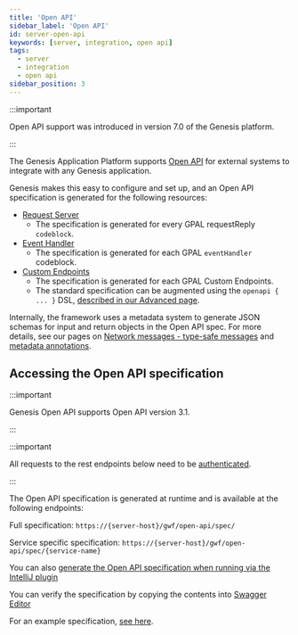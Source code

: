 ```yaml
---
title: 'Open API'
sidebar_label: 'Open API'
id: server-open-api
keywords: [server, integration, open api]
tags:
  - server
  - integration
  - open api
sidebar_position: 3
---
```


:::important

Open API support was introduced in version 7.0 of the Genesis platform.

:::

The Genesis Application Platform supports [Open API](https://swagger.io/specification/) for external systems to integrate with any Genesis application.

Genesis makes this easy to configure and set up, and an Open API specification is generated for the following resources:

* [Request Server](/develop/server-capabilities/real-time-queries-data-server/)
  * The specification is generated for every GPAL requestReply` codeblock`.
* [Event Handler](/develop/server-capabilities/core-business-logic-event-handler/)
  * The specification is generated for each GPAL `eventHandler` codeblock.
* [Custom Endpoints](../custom-endpoints/introduction/)
  * The specification is generated for each GPAL Custom Endpoints.
  * The standard specification can be augmented using the `openapi { ... }` DSL, [described in our Advanced page](../custom-endpoints/advanced/#openapi).

Internally, the framework uses a metadata system to generate JSON schemas for input and return objects in the Open API spec. For more details, see our pages on [Network messages - type-safe messages](../../network-messages/type-safe-messages) and [metadata annotations](../../network-messages/metadata-annotations).

## Accessing the Open API specification

:::important

Genesis Open API supports Open API version 3.1.

:::

:::important

All requests to the rest endpoints below need to be [authenticated](../../integration/rest-endpoints/basics/).

:::

The Open API specification is generated at runtime and is available at the following endpoints:

Full specification: 
`https://{server-host}/gwf/open-api/spec/`

Service specific specification: 
`https://{server-host}/gwf/open-api/spec/{service-name}`

You can also [generate the Open API specification when running via the IntelliJ plugin](/develop/development-environment/intellij-plugin/#openapi)

You can verify the specification by copying the contents into [Swagger Editor](https://editor-next.swagger.io/)

For an example specification, [see here](pathname:///file/openapi-sample.yaml).
